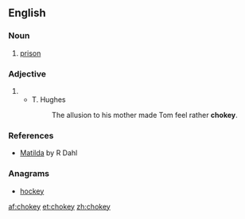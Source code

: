 ==English==

===Noun===
{{en-noun|-}}

# {{dated|British}} [[prison]]

===Adjective===
{{en-adj}}

# {{alternative form of|choky}}
#* T. Hughes
#*: The allusion to his mother made Tom feel rather '''chokey'''.

===References===
*[http://en.wikipedia.org/wiki/Matilda_(novel) Matilda] by R Dahl

===Anagrams===
* [[hockey#English|hockey]]

[[af:chokey]]
[[et:chokey]]
[[zh:chokey]]